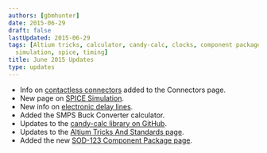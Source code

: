 ```yaml
---
authors: [gbmhunter]
date: 2015-06-29
draft: false
lastUpdated: 2015-06-29
tags: [Altium tricks, calculator, candy-calc, clocks, component packages, connectors,
  simulation, spice, timing]
title: June 2015 Updates
type: updates
---
```


* Info on [contactless connectors](/electronics/components/connectors#contactless-connectors) added to the Connectors page.
* New page on [SPICE Simulation](/electronics/general/circuit-simulation/spice-simulation).
* New info on [electronic delay lines](/electronics/components/delay-lines/).
* Added the SMPS Buck Converter calculator.
* Updates to the [candy-calc library on GitHub](https://github.com/gbmhunter/candy-calc).
* Updates to the [Altium Tricks And Standards page](/electronics/general/altium/altium-tricks-and-standards).
* Added the new [SOD-123 Component Package page](/pcb-design/component-packages/sod-123-component-package).
